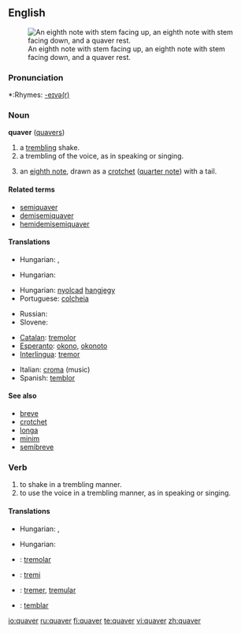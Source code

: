==English==
{{wikipedia}}
[[Image:Eighth notes and rest.png|thumb|An eighth note with stem facing up, an eighth note with stem facing down, and a quaver rest.]]
===Pronunciation===
*:Rhymes: [[Rhymes:English:-eɪvə(r)|-eɪvə(r)]]

===Noun===
'''quaver''' ([[quavers]])

# a [[trembling]] shake.
# a trembling of the voice, as in speaking or singing.
# {{music}} an [[eighth note]], drawn as a [[crotchet]] ([[quarter note]]) with a tail.

====Related terms====
*[[semiquaver]]
*[[demisemiquaver]]
*[[hemidemisemiquaver]]

====Translations====
{{trans-top|a trembling shake}}
* Hungarian: {{t|hu|reszketés}}, {{t|hu|remegés}}
{{trans-mid}}
{{trans-bottom}}

{{trans-top|a trembling of the voice}}
* Hungarian: {{t|hu|remegés}}
{{trans-mid}}
{{trans-bottom}}

{{trans-top|''(music)'' an eighth note}}
* Hungarian: [[nyolcad]] [[hangjegy]]
* Portuguese: [[colcheia]] {{f}}
{{trans-mid}}
* Russian: {{t|ru|восьмая нота|tr=vos’mája nóta|f}}
* Slovene: {{t-|sl|osminka|f}}
{{trans-bottom}}

{{checktrans-top}}
*[[Catalan]]: [[tremolor]]
*[[Esperanto]]: [[okono]], [[okonoto]]
*[[Interlingua]]: [[tremor]]
{{checktrans-mid}}
*Italian: [[croma]] {{f}} (music)
*Spanish: [[temblor]]
{{checktrans-bottom}}

====See also====
*[[breve]]
*[[crotchet]]
*[[longa]]
*[[minim]]
*[[semibreve]]

===Verb===
{{en-verb|quavers|quavering|quavered|quavered}}

# to shake in a trembling manner.
# to use the voice in a trembling manner, as in speaking or singing.

====Translations====
{{trans-top|to shake}}
* Hungarian: {{t|hu|remeg}}, {{t|hu|reszket}}
{{trans-mid}}
{{trans-bottom}}

{{trans-top|to use the voice in a trembling manner}}
* Hungarian: {{t|hu|trillázik}}
{{trans-mid}}
{{trans-bottom}}

{{checktrans-top}}
*{{ttbc|Catalan}}: [[tremolar]]
*{{ttbc|Esperanto}}: [[tremi]]
{{checktrans-mid}}
*{{ttbc|Interlingua}}: [[tremer]], [[tremular]]
*{{ttbc|Spanish}}: [[temblar]]
{{checktrans-bottom}}

[[io:quaver]]
[[ru:quaver]]
[[fi:quaver]]
[[te:quaver]]
[[vi:quaver]]
[[zh:quaver]]